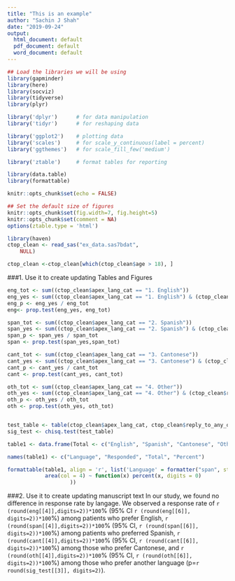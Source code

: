 ```yaml
---
title: "This is an example"
author: "Sachin J Shah"
date: "2019-09-24"
output:
  html_document: default
  pdf_document: default
  word_document: default
---
```


   


```r

## Load the libraries we will be using
library(gapminder)
library(here)
library(socviz)
library(tidyverse)
library(plyr)

library('dplyr')      # for data manipulation
library('tidyr')      # for reshaping data

library('ggplot2')    # plotting data
library('scales')     # for scale_y_continuous(label = percent)
library('ggthemes')   # for scale_fill_few('medium')

library('ztable')     # format tables for reporting

library(data.table)
library(formattable)

knitr::opts_chunk$set(echo = FALSE) 

## Set the default size of figures
knitr::opts_chunk$set(fig.width=7, fig.height=5)  
knitr::opts_chunk$set(comment = NA)
options(ztable.type = 'html')

library(haven)
ctop_clean <- read_sas("ex_data.sas7bdat", 
    NULL)

ctop_clean <-ctop_clean[which(ctop_clean$age > 18), ]


```

###1. Use it to create updating Tables and Figures

```r

eng_tot <- sum((ctop_clean$apex_lang_cat == "1. English"))
eng_yes <- sum((ctop_clean$apex_lang_cat == "1. English") & (ctop_clean$reply_to_any_q == "Yes"))
eng_p <- eng_yes / eng_tot
eng<- prop.test(eng_yes, eng_tot)

span_tot <- sum((ctop_clean$apex_lang_cat == "2. Spanish"))
span_yes <- sum((ctop_clean$apex_lang_cat == "2. Spanish") & (ctop_clean$reply_to_any_q == "Yes"))
span_p <- span_yes / span_tot
span <- prop.test(span_yes,span_tot)

cant_tot <- sum((ctop_clean$apex_lang_cat == "3. Cantonese"))
cant_yes <- sum((ctop_clean$apex_lang_cat == "3. Cantonese") & (ctop_clean$reply_to_any_q == "Yes"))
cant_p <- cant_yes / cant_tot
cant <- prop.test(cant_yes, cant_tot)

oth_tot <- sum((ctop_clean$apex_lang_cat == "4. Other"))
oth_yes <- sum((ctop_clean$apex_lang_cat == "4. Other") & (ctop_clean$reply_to_any_q == "Yes"))
oth_p <- oth_yes / oth_tot 
oth <- prop.test(oth_yes, oth_tot)


test_table <- table(ctop_clean$apex_lang_cat, ctop_clean$reply_to_any_q)
sig_test <- chisq.test(test_table)

table1 <- data.frame(Total <- c("English", "Spanish", "Cantonese", "Other"), Respond <- c(eng_yes, span_yes, cant_yes, oth_yes), c(eng_tot, span_tot, cant_tot, oth_tot),  Percent <- c(eng_p, span_p, cant_p, oth_p))

names(table1) <- c("Language", "Responded", "Total", "Percent")

formattable(table1, align = 'r', list('Language' = formatter("span", style = ~ style(font.weight = "bold")),
            area(col = 4) ~ function(x) percent(x, digits = 0)                              
                    ))

```

###2. Use it to create updating manuscript text
In our study, we found no difference in response rate by langage. We observed a response rate of `r (round(eng[[4]],digits=2))*100`% (95% CI `r (round(eng[[6]], digits=2))*100`%) among patients who prefer English, `r (round(span[[4]],digits=2))*100`% (95% CI, `r (round(span[[6]], digits=2))*100`%) among patients who preferred Spanish, `r (round(cant[[4]],digits=2))*100`% (95% CI, `r (round(cant[[6]], digits=2))*100`%) among those who prefer Cantonese, and `r (round(oth[[4]],digits=2))*100`% (95% CI, `r (round(oth[[6]], digits=2))*100`%) among those who prefer another language (p=`r round(sig_test[[3]], digits=2)`).



